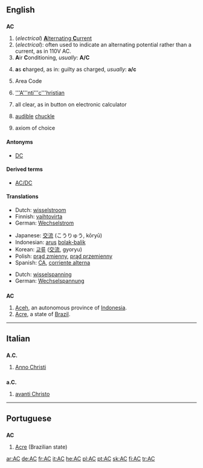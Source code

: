 {{see|Appendix:Variations of "ac"}}
==English==

==={{initialism}}===
'''AC'''

# (''electrical'') [[alternating current|'''A'''lternating '''C'''urrent]]
# (''electrical''): often used to indicate an alternating potential rather than a current, as in 110V AC.
# '''A'''ir '''C'''onditioning, ''usually'':  '''A/C'''
# {{law}} '''a'''s '''c'''harged, as in:  guilty as charged, ''usually'':  '''a/c'''
# Area Code
# {{religion}} [['''A'''nti'''c'''hristian]]
# all clear, as in button on electronic calculator
# {{internet slang}} [[audible]] [[chuckle]]
# {{set theory}} axiom of choice

====Antonyms====
* [[DC]]

====Derived terms====
* [[AC/DC]]

====Translations====
{{trans-top|alternating current}}
* Dutch: [[wisselstroom]]
* Finnish: [[vaihtovirta]]
* German: [[Wechselstrom]] {{m}}
{{trans-mid}}
* Japanese: [[交流]] (こうりゅう, kōryū)
* Indonesian: [[arus]] [[bolak-balik]]
* Korean: [[교류]] ([[交流]], gyoryu)
* Polish: [[prąd zmienny]], [[prąd przemienny]]
* Spanish: [[CA#Spanish|CA]], [[corriente alterna]]
{{trans-bottom}}
{{trans-top|alternating potential}}
* Dutch: [[wisselspanning]]
* German: [[Wechselspannung]]
{{trans-mid}}
{{trans-bottom}}

==={{abbreviation}}===
'''AC'''

# [[Aceh]], an autonomous province of [[Indonesia]].
#[[Acre]], a state of [[Brazil]].
----

==Italian==

==={{abbreviation}}===
'''A.C.'''

# [[Anno Christi]]

==={{abbreviation}}===
'''a.C.'''

# [[avanti Christo]]

----

==Portuguese==

==={{abbreviation}}===
'''AC'''

# [[Acre]] (Brazilian state)

[[ar:AC]]
[[de:AC]]
[[fr:AC]]
[[it:AC]]
[[he:AC]]
[[pl:AC]]
[[pt:AC]]
[[sk:AC]]
[[fi:AC]]
[[tr:AC]]
